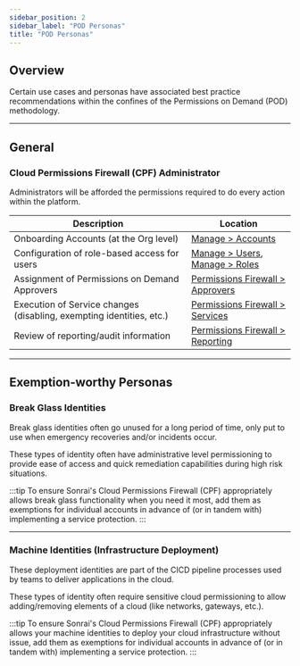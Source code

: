 ```yaml
---
sidebar_position: 2
sidebar_label: "POD Personas"
title: "POD Personas"
---
```


## Overview 

Certain use cases and personas have associated best practice recommendations within the confines of the Permissions on Demand (POD) methodology. 

---

## General 

### Cloud Permissions Firewall (CPF) Administrator 

Administrators will be afforded the permissions required to do every action within the platform. 

<table> 
<thead>
<tr>
<th>Description</th>
<th>Location</th>
</tr>
</thead>
<tbody>
<tr>
<td>Onboarding Accounts (at the Org level)</td>
<td><a href="https://app.sonraisecurity.com/App/Accounts">Manage > Accounts</a></td>
</tr>
<tr>
<td>Configuration of role-based access for users</td>
<td><a href="https://app.sonraisecurity.com/App/UserManagement">Manage > Users</a>, <a href="https://app.sonraisecurity.com/App/RoleManagement">Manage > Roles</a></td>
</tr>
<tr>
<td>Assignment of Permissions on Demand Approvers</td>
<td><a href="https://app.sonraisecurity.com/App/Purple/Approvers">Permissions Firewall > Approvers</a></td>
</tr>
<tr>
<td>Execution of Service changes (disabling, exempting identities, etc.)</td>
<td><a href="https://app.sonraisecurity.com/App/Purple/Services">Permissions Firewall > Services</a></td>
</tr>
<tr>
<td>Review of reporting/audit information</td>
<td><a href="https://app.sonraisecurity.com/App/Purple/Reporting">Permissions Firewall > Reporting</a></td>
</tr>
</tbody>
</table>


---

## Exemption-worthy Personas 

### Break Glass Identities

Break glass identities often go unused for a long period of time, only put to use when emergency recoveries and/or incidents occur. 

These types of identity often have administrative level permissioning to provide ease of access and quick remediation capabilities during high risk situations. 

:::tip
To ensure Sonrai's Cloud Permissions Firewall (CPF) appropriately allows break glass functionality when you need it most, add them as exemptions for individual accounts in advance of (or in tandem with) implementing a service protection.
:::

---

### Machine Identities (Infrastructure Deployment)

These deployment identities are part of the CICD pipeline processes used by teams to deliver applications in the cloud. 

These types of identity often require sensitive cloud permissioning to allow adding/removing elements of a cloud (like networks, gateways, etc.). 

:::tip
To ensure Sonrai's Cloud Permissions Firewall (CPF) appropriately allows your machine identities to deploy your cloud infrastructure without issue, add them as exemptions for individual accounts in advance of (or in tandem with) implementing a service protection.
:::

